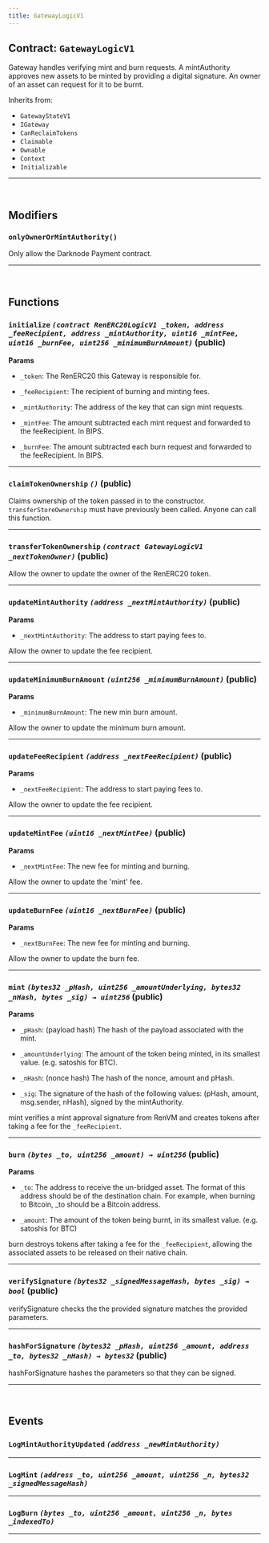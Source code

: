 ```yaml
---
title: GatewayLogicV1
---
```



<DocTag type={DocType.Reference} />

## Contract: `GatewayLogicV1`

Gateway handles verifying mint and burn requests. A mintAuthority
approves new assets to be minted by providing a digital signature. An owner
of an asset can request for it to be burnt.



Inherits from:

- `GatewayStateV1`
- `IGateway`
- `CanReclaimTokens`
- `Claimable`
- `Ownable`
- `Context`
- `Initializable`


<hr />



<br />

## Modifiers

### `onlyOwnerOrMintAuthority()`

Only allow the Darknode Payment contract.



<hr />



<br />

## Functions

### **`initialize`** *`(contract RenERC20LogicV1 _token, address _feeRecipient, address _mintAuthority, uint16 _mintFee, uint16 _burnFee, uint256 _minimumBurnAmount)`* (public)

**Params**
- `_token`: The RenERC20 this Gateway is responsible for.

- `_feeRecipient`: The recipient of burning and minting fees.

- `_mintAuthority`: The address of the key that can sign mint
       requests.

- `_mintFee`: The amount subtracted each mint request and
       forwarded to the feeRecipient. In BIPS.

- `_burnFee`: The amount subtracted each burn request and
       forwarded to the feeRecipient. In BIPS.






<hr />

### **`claimTokenOwnership`** *`()`* (public)



Claims ownership of the token passed in to the constructor.
`transferStoreOwnership` must have previously been called.
Anyone can call this function.



<hr />

### **`transferTokenOwnership`** *`(contract GatewayLogicV1 _nextTokenOwner)`* (public)



Allow the owner to update the owner of the RenERC20 token.



<hr />

### **`updateMintAuthority`** *`(address _nextMintAuthority)`* (public)

**Params**
- `_nextMintAuthority`: The address to start paying fees to.


Allow the owner to update the fee recipient.





<hr />

### **`updateMinimumBurnAmount`** *`(uint256 _minimumBurnAmount)`* (public)

**Params**
- `_minimumBurnAmount`: The new min burn amount.


Allow the owner to update the minimum burn amount.





<hr />

### **`updateFeeRecipient`** *`(address _nextFeeRecipient)`* (public)

**Params**
- `_nextFeeRecipient`: The address to start paying fees to.


Allow the owner to update the fee recipient.





<hr />

### **`updateMintFee`** *`(uint16 _nextMintFee)`* (public)

**Params**
- `_nextMintFee`: The new fee for minting and burning.


Allow the owner to update the 'mint' fee.





<hr />

### **`updateBurnFee`** *`(uint16 _nextBurnFee)`* (public)

**Params**
- `_nextBurnFee`: The new fee for minting and burning.


Allow the owner to update the burn fee.





<hr />

### **`mint`** *`(bytes32 _pHash, uint256 _amountUnderlying, bytes32 _nHash, bytes _sig) → uint256`* (public)

**Params**
- `_pHash`: (payload hash) The hash of the payload associated with the
       mint.

- `_amountUnderlying`: The amount of the token being minted, in its smallest
       value. (e.g. satoshis for BTC).

- `_nHash`: (nonce hash) The hash of the nonce, amount and pHash.

- `_sig`: The signature of the hash of the following values:
       (pHash, amount, msg.sender, nHash), signed by the mintAuthority.


mint verifies a mint approval signature from RenVM and creates
        tokens after taking a fee for the `_feeRecipient`.





<hr />

### **`burn`** *`(bytes _to, uint256 _amount) → uint256`* (public)

**Params**
- `_to`: The address to receive the un-bridged asset. The format of
       this address should be of the destination chain.
       For example, when burning to Bitcoin, _to should be a
       Bitcoin address.

- `_amount`: The amount of the token being burnt, in its
       smallest value. (e.g. satoshis for BTC)


burn destroys tokens after taking a fee for the `_feeRecipient`,
        allowing the associated assets to be released on their native
        chain.





<hr />

### **`verifySignature`** *`(bytes32 _signedMessageHash, bytes _sig) → bool`* (public)



verifySignature checks the the provided signature matches the provided
parameters.



<hr />

### **`hashForSignature`** *`(bytes32 _pHash, uint256 _amount, address _to, bytes32 _nHash) → bytes32`* (public)



hashForSignature hashes the parameters so that they can be signed.



<hr />



<br />

## Events

### **`LogMintAuthorityUpdated`** *`(address _newMintAuthority)`*





<hr />

### **`LogMint`** *`(address _to, uint256 _amount, uint256 _n, bytes32 _signedMessageHash)`*





<hr />

### **`LogBurn`** *`(bytes _to, uint256 _amount, uint256 _n, bytes _indexedTo)`*





<hr />

